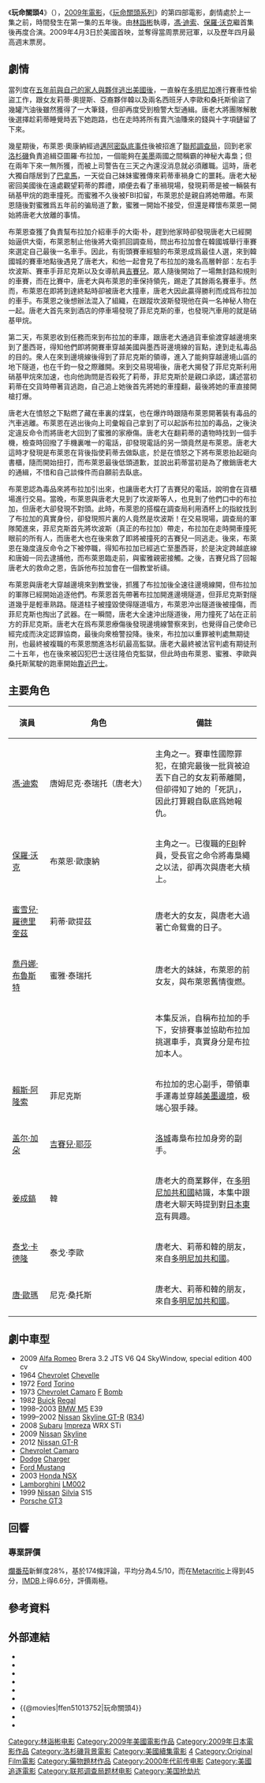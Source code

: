 {{unreferenced|time=2019-06-09T09:08:21+00:00}}
{{noteTA
|G1=Movie
|G2=Show
|1=zh-cn:速度与激情4;zh-tw:玩命關頭4;zh-hk:狂野時速4;
|2=zh-cn:乔丹娜·布鲁斯特; zh-hk:佐丹娜·布絲達; zh-tw:喬丹娜·布魯斯特
|3=zh-tw:唐老大; zh-hk:當列度;
|4=zh-tw:布萊恩; zh-hk:拜仁;
|5=zh-tw:蜜雅; zh-hk:美雅;
|6=zh-tw:路克; zh-hk:賀斯;
|7=zh-cn:托瑞多; zh-tw:泰瑞托; zh-hk:列度;
|8=zh-cn:盖尔·加朵; zh-tw:蓋兒·賈多特; zh-hk:姬嘉鐸
|9=zh-tw:唐米尼克·泰瑞托;zh-hk:當列度;zh-cn:多米尼克·托瑞多;
|10=zh-tw:莉蒂; zh-hk:莉迪;
|11=zh-tw:布拉加; zh-hk:巴格;
|12=zh-tw:唐姆; zh-hk:阿當; zh-cn:多姆;
|13=zh-tw:有期徒刑; zh-cn:有期徒刑; zh-hk:監禁;
|14=zh-tw:無期徒刑; zh-cn:无期徒刑; zh-hk:終身監禁;
|15=zh-tw:吉賽兒; zh-hk:姬素;
|16=zh-tw:桑托; zh-cn:桑托斯; zh-hk:山度士;
|17=zh-tw:李歐; zh-hk:利奧;
}}
{{Infobox Film
| name               = 玩命關頭4
| original_name      = {{lang|en|''Fast & Furious 4''}}
| image              = 狂野時速4.jpg
| caption            = 電影海報
| director           = [[林詣彬|林詣彬]]
| executive_producer = Amanda Lewis<br/>Samantha Vincent
| producer           = Neal H.Moritz<br />Vin Diesel<br />Michael Fottrell
| writer             = [[克里斯·摩根_(编剧)|Chris Morgan]]<br />Gary Scott Thompson
| narrator           = 
| starring           = [[馮·迪索|馮·迪索]]<br />[[保羅·沃克|保羅·沃克]]<br />[[蜜雪兒·羅德里奎茲|蜜雪兒·羅德里奎茲]]<br />[[喬丹娜·布魯斯特|喬丹娜·布魯斯特]]<br />John Ortiz<br />Laz Alonso<br />Sung Kang
| music              = Brian Tyler
| cinematography     = Amir Mokri
| editing            = Christian Wagner<br/>Fred Raskin
| studio             = 
| distributor        = [[環球影業|環球影業]]
| released           = {{flagicon|HKG}}{{flagicon|Macau}}2009年4月2日<br />{{flagicon|USA}}{{flagicon|CAN}}2009年4月3日<br />{{flagicon|CHN}}2009年4月15日
| runtime            = 107 分鐘
| country            = {{美國}}
| language           = 英語
| budget             = $8500萬美元
| gross              = $3.63億美元
| preceded_by        = 《[[玩命關頭2：飆風再起|玩命關頭2：飆風再起]]》（劇情）<br>《[[玩命關頭3：東京甩尾|玩命關頭3：東京甩尾]]》（順序）
| followed_by        = 《[[玩命關頭5|玩命關頭5]]》
| cn_name            = 速度與激情4
| hk_name            = 狂野時速4
| tw_name            = 玩命關頭4
}}

《'''玩命關頭4'''》（{{lang-en|''Fast & Furious 4''}}），[[2009年電影|2009年電影]]，《[[玩命關頭系列|玩命關頭系列]]》的第四部電影，劇情處於上一集之前，時間發生在第一集的五年後。由[[林詣彬|林詣彬]]執導，[[馮·迪索|馮·迪索]]、[[保羅·沃克|保羅·沃克]]繼首集後再度合演。2009年4月3日於美國首映，並奪得當周票房冠軍，以及歷年四月最高週末票房。

== 劇情 ==
當列度在[[玩命關頭|五年前與自己的家人與夥伴逃出美國後]]，一直躲在[[多明尼加|多明尼加]]進行賽車性偷盜工作，跟女友莉蒂·奧提斯、亞裔夥伴韓以及兩名西班牙人李歐和桑托斯偷盜了幾罐汽油後雖然獲得了一大筆錢，但卻再度受到檢警大型通緝。唐老大將團隊解散後選擇趁莉蒂睡覺時丟下她跑路，也在走時將所有賣汽油賺來的錢與十字項鏈留了下來。

幾星期後，布萊恩·奧康納經過[[玩命關頭2：飆風再起|邁阿密臥底事件]]後被招進了[[联邦调查局|聯邦調查局]]，回到老家[[洛杉磯|洛杉磯]]負責追緝亞圖羅·布拉加，一個能夠在[[美國|美]][[墨西哥|墨]]兩國之間稱霸的神秘大毒梟；但在兩年下來一無所獲，而被上司警告在三天之內還沒消息就必須離職。這時，唐老大獨自隱居到了[[巴拿馬|巴拿馬]]，一天從自己妹妹蜜雅傳來莉蒂車禍身亡的噩耗。唐老大秘密回美國後在遠處觀望莉蒂的葬禮，順便去看了車禍現場，發現莉蒂是被一輛裝有硝基甲烷的跑車撞死。而蜜雅不久後被FBI扣留，布萊恩於是親自將她帶離。布萊恩隨後對蜜雅爲五年前的骗局道了歉，蜜雅一開始不接受，但還是釋懷布萊恩一開始將唐老大放離的事情。

布萊恩查獲了負責幫布拉加介紹車手的大衛·朴，趕到他家時卻發現唐老大已經開始逼供大衛，布萊恩制止他後將大衛抓回調查局，問出布拉加會在韓國城舉行車賽來選定自己最後一名車手。因此，有街頭賽車經驗的布萊恩成爲最佳人選，來到韓國城的賽車地點後遇見了唐老大，和他一起會見了布拉加的幾名高層幹部：左右手坎波斯、賽車手菲尼克斯以及女導航員[[吉賽兒·耶莎|吉賽兒]]。眾人隨後開始了一場無封路和規則的車賽，而在比賽中，唐老大與布萊恩的車保持領先，踢走了其餘兩名賽車手。然而，布萊恩在即將到達終點時卻被唐老大撞車，唐老大因此贏得勝利而成爲布拉加的車手。布萊恩之後想辦法混入了組織，在跟蹤坎波斯發現他在與一名神秘人物在一起。唐老大首先來到酒店的停車場發現了菲尼克斯的車，也發現汽車用的就是硝基甲烷。

第二天，布萊恩收到任務而來到布拉加的車庫，跟唐老大通過貨車偷渡穿越邊境來到了墨西哥，得知他們即將開賽車穿越美國與墨西哥邊境線的盲點，達到走私毒品的目的。衆人在來到邊境線後得到了菲尼克斯的領導，進入了能夠穿越邊境山區的地下隧道，也在千鈞一發之際離開。來到交易現場後，唐老大揭發了菲尼克斯利用硝基甲烷來加速，也向他詢問是否殺死了莉蒂，菲尼克斯於是親口承認，講述當初莉蒂在交貨時帶著貨逃跑，自己追上她後首先將她的車撞翻，最後將她的車直接開槍打爆。

唐老大在憤怒之下點燃了藏在車裏的煤氣，也在爆炸時跟隨布萊恩開著裝有毒品的汽車逃離。布萊恩在逃出後向上司彙報自己拿到了可以起訴布拉加的毒品，之後決定違反命令而將唐老大回到了蜜雅的家療傷。唐老大在翻莉蒂的遺物時找到一個手機，檢查時回撥了手機裏唯一的電話，卻發現電話的另一頭竟然是布萊恩。唐老大這時才發現是布萊恩在背後指使莉蒂去做臥底，於是在憤怒之下將布萊恩抬起砸向書櫃，隨而開始扭打，而布萊恩最後低頭道歉，並說出莉蒂當初是為了撤銷唐老大的通緝，不惜和自己談條件而自願前去臥底。

布萊恩認為毒品來將布拉加引出來，也讓唐老大打了吉賽兒的電話，說明會在貨櫃場進行交易。當晚，布萊恩與唐老大見到了坎波斯等人，也見到了他們口中的布拉加，但唐老大卻發現不對頭。此時，布萊恩的搭檔在調查局利用酒杯上的指紋找到了布拉加的真實身份，卻發現照片裏的人竟然是坎波斯！在交易現場，調查局的軍隊闖進來，菲尼克斯首先將坎波斯（真正的布拉加）帶走，布拉加在走時開車撞死眼前的所有人，而唐老大也在後來救了即將被撞死的吉賽兒一同逃走。後來，布萊恩在幾度違反命令之下被停職，得知布拉加已經逃亡至墨西哥，於是決定跨越底線和唐姆一同去逮捕他，而布萊恩臨走前，與蜜雅親密接觸。之後，吉賽兒爲了回報唐老大的救命之恩，告訴他布拉加會在一個教堂祈禱。

布萊恩與唐老大穿越邊境來到教堂後，抓獲了布拉加後全速往邊境線開，但布拉加的軍隊已經開始追逐他們。布萊恩首先帶著布拉加開進邊境隧道，但菲尼克斯對隧道幾乎是輕車熟路。隧道柱子被撞毀使得隧道塌方，布萊恩沖出隧道後被撞傷，而菲尼克斯也掏出了武器。在一瞬間，唐老大全速沖出隧道後，用力撞死了站在正前方的菲尼克斯。唐老大在爲布萊恩療傷後發現邊境線警察來到，也覺得自己使命已經完成而決定認罪協商，最後向衆檢警投降。後來，布拉加以重罪被判處無期徒刑，也最終被複職的布萊恩關進洛杉矶最高監獄。唐老大最終被法官判處有期徒刑二十五年，也在後來被囚犯巴士送往隆伯克監獄，但此時由布萊恩、蜜雅、李歐與桑托斯駕駛的跑車開始[[狂野時速5|靠近巴士]]。

== 主要角色 ==
{| class="wikitable" style="text-align:center;width:75%;"
!width=15%| 演員 || 角色 || 備註
|-
|[[馮·迪索|馮·迪索]]||唐姆尼克·泰瑞托（唐老大）||align=left|主角之一。賽車性國際罪犯，在搶完最後一批貨被迫丟下自己的女友莉蒂離開，但卻得知了她的「死訊」，因此打算親自臥底爲她報仇。
|-
|[[保羅·沃克|保羅·沃克]]||布萊恩·歐康納||align=left|主角之一。已復職的[[联邦调查局|FBI]]幹員，受長官之命令將毒梟繩之以法，卻再次與唐老大槓上。
|-
|[[蜜雪兒·羅德里奎茲|蜜雪兒·羅德里奎茲]]||莉蒂·歐提茲||align=left|唐老大的女友，與唐老大過著亡命鴛鴦的日子。
|-
|[[喬丹娜·布魯斯特|喬丹娜·布魯斯特]]||蜜雅·泰瑞托||align=left|唐老大的妹妹，布萊恩的前女友，與布萊恩舊情復燃。
|-
| {{link-en|約翰·歐提茲|John Ortiz}} ||{{nowrap|亞圖羅·布拉加/雷蒙·坎波斯}}||align=left|本集反派，自稱布拉加的手下，安排賽事並協助布拉加挑選車手，真實身分是布拉加本人。
|-
|[[賴斯·阿隆索|賴斯·阿隆索]]||菲尼克斯||align=left|布拉加的忠心副手，帶領車手運毒並穿越[[美墨邊境|美墨邊境]]，极端心狠手辣。
|-
|[[盖尔·加朵|盖尔·加朵]]||[[吉賽兒·耶莎|吉賽兒·耶莎]]||align=left|[[洛城|洛城]]毒梟布拉加身旁的副手。
|-
|[[姜成鎬|姜成鎬]]||韓||align=left|唐老大的商業夥伴，在[[多明尼加共和國|多明尼加共和國]]結識，本集中跟唐老大聊天時提到對[[日本|日本]][[東京|東京]]有興趣。
|-
|[[泰戈‧卡德隆|泰戈‧卡德隆]]||泰戈·李歐||align=left|唐老大、莉蒂和韓的朋友，來自[[多明尼加共和國|多明尼加共和國]]。
|-
|[[唐‧歐瑪|唐‧歐瑪]]||尼克·桑托斯||align=left|唐老大、莉蒂和韓的朋友，來自[[多明尼加共和國|多明尼加共和國]]。
|}

== 劇中車型 ==
* 2009 [[Alfa_Romeo|Alfa Romeo]]  Brera 3.2 JTS V6 Q4 SkyWindow, special edition 400 cv
* 1964 [[Chevrolet|Chevrolet]] [[Chevelle|Chevelle]]
* 1972 [[Ford|Ford]] [[Torino|Torino]]
* 1973 [[Chevrolet_Camaro|Chevrolet Camaro]] [[F|F]] [[Bomb|Bomb]]
* 1982 [[Buick|Buick]] [[Regal|Regal]]
* 1998–2003 [[BMW_M5|BMW M5]] E39
* 1999–2002 [[Nissan|Nissan]] [[日產Skyline_GT-R|Skyline GT-R]] ([[日產Skyline#第10代（R34型、1998年-2001年)|R34]])
* 2008 [[Subaru|Subaru]] [[Impreza|Impreza]] WRX STi 
* 2009 [[Nissan|Nissan]] [[日產Skyline#第12代（V36型、2006年-2015年)|Skyline]]
* 2012 [[Nissan_GT-R|Nissan GT-R]]
* [[Chevrolet_Camaro|Chevrolet Camaro]]
* [[Dodge|Dodge]] [[Charger|Charger]]
* [[Ford_Mustang|Ford Mustang]]
* 2003 [[Honda_NSX|Honda NSX]]
* [[Lamborghini|Lamborghini]] [[LM002|LM002]]
* 1999 [[Nissan|Nissan]] [[Silvia|Silvia]] S15
* [[Porsche_GT3|Porsche GT3]]

== 回響 ==

=== 專業評價 ===
[[爛番茄|爛番茄]]新鮮度28%，基於174條評論，平均分為4.5/10，而在[[Metacritic|Metacritic]]上得到45分，[[IMDB|IMDB]]上得6.6分，評價兩極。

==參考資料==
{{reflist}}

== 外部連結 ==
* {{imdb title|id=1013752}}
* {{rotten-tomatoes|id=fast_and_furious}}
* {{mojo title|fastandthefurious4}}
* {{Metacritic film|fast-furious}}
* {{Amg title|420063}}
* {{Yahoomovie id|2776|玩命關頭4}}
* {{@movies|ffen51013752|玩命關頭4}}
* {{douban}}
* {{Mtime|76503|玩命關頭4}}

{{start box}}
{{succession prize box | '''《[[大战外星人|大战外星人]]》''' | '''《[[孟汉娜电影版|孟汉娜电影版]]》''' | {{flagicon|USA}}[[2009年美國週末票房冠軍|2009年美國週末票房冠軍]] | 4月5日 }}
{{end box}}

{{玩命關頭系列}}
{{林诣彬}}
{{馮·迪索}}
{{DEFAULTSORT:Fast & Furious}}
[[Category:林诣彬电影|Category:林诣彬电影]]
[[Category:2009年美國電影作品|Category:2009年美國電影作品]]
[[Category:2009年日本電影作品|Category:2009年日本電影作品]]
[[Category:洛杉磯背景電影|Category:洛杉磯背景電影]]
[[Category:美國續集電影|Category:美國續集電影]]
[[Category:玩命關頭系列|4]]
[[Category:Original_Film電影|Category:Original Film電影]]
[[Category:藥物題材作品|Category:藥物題材作品]]
[[Category:2000年代前传电影|Category:2000年代前传电影]]
[[Category:美國追逐電影|Category:美國追逐電影]]
[[Category:联邦调查局题材电影|Category:联邦调查局题材电影]]
[[Category:美国抢劫片|Category:美国抢劫片]]